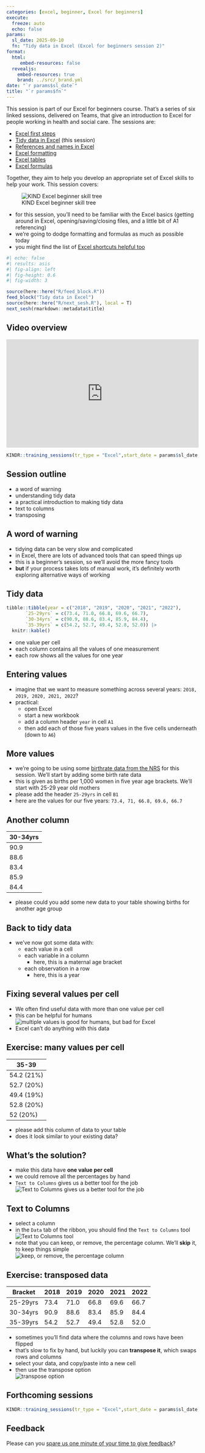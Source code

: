 ---
categories: [excel, beginner, Excel for beginners]
execute:
  freeze: auto
  echo: false
params:
  sl_date: 2025-09-10
  fn: "Tidy data in Excel (Excel for beginners session 2)"
format: 
  html:
     embed-resources: false
  revealjs:
    embed-resources: true
    brand: ../src/_brand.yml
date: "`r params$sl_date`"
title: "`r params$fn`"
---

::: {.content-visible unless-format="revealjs"}

This session is part of our Excel for beginners course. That's a series of six linked sessions, delivered on Teams, that give an introduction to Excel for people working in health and social care. The sessions are:

+ [Excel first steps](excel_first_steps.qmd)
+ [Tidy data in Excel](tidy_data_in_excel.qmd) (this session)
+ [References and names in Excel](references_and_names_in_excel.qmd)
+ [Excel formatting](excel_formatting.qmd)
+ [Excel tables](excel_tables.qmd)
+ [Excel formulas](excel_formulas.qmd)		

Together, they aim to help you develop an appropriate set of Excel skills to help your work. This session covers:

![KIND Excel beginner skill tree](../src/images/clipboard-3911010684.png)

-   for this session, you'll need to be familiar with the Excel basics (getting around in Excel, opening/saving/closing files, and a little bit of A1 referencing)
-   we're going to dodge formatting and formulas as much as possible today
- you might find the list of [Excel shortcuts helpful too](excel_shortcuts.qmd)

<!-- session materials -->

```{r}
#| echo: false
#| results: asis
#| fig-align: left
#| fig-height: 0.6
#| fig-width: 3

source(here::here("R/feed_block.R"))
feed_block("Tidy data in Excel")
source(here::here("R/next_sesh.R"), local = T)
next_sesh(rmarkdown::metadata$title)

```

## Video overview

<div style="padding:56.25% 0 0 0;position:relative;"><iframe src="https://player.vimeo.com/video/1090088474?badge=0&amp;autopause=0&amp;player_id=0&amp;app_id=58479" frameborder="0" allow="autoplay; fullscreen; picture-in-picture; clipboard-write; encrypted-media" style="position:absolute;top:0;left:0;width:100%;height:100%;" title="KIND network - Tidy data in Excel"></iframe></div><script src="https://player.vimeo.com/api/player.js"></script>

:::

::: {.content-visible when-format="revealjs"}
```{r}
KINDR::training_sessions(tr_type = "Excel",start_date = params$sl_date, n = 5, hide_area = T, session_level = "beginner")
```
:::

## Session outline

- a word of warning
- understanding tidy data
- a practical introduction to making tidy data
- text to columns
- transposing

## A word of warning

-   tidying data can be very slow and complicated
-   in Excel, there are lots of advanced tools that can speed things up
-   this is a beginner's session, so we'll avoid the more fancy tools
-   **but** if your process takes lots of manual work, it's definitely worth exploring alternative ways of working

## Tidy data 

```{r}
tibble::tibble(year = c("2018", "2019", "2020", "2021", "2022"),
       `25-29yrs` = c(73.4, 71.0, 66.8, 69.6, 66.7),
       `30-34yrs` = c(90.9, 88.6, 83.4, 85.9, 84.4),
       `35-39yrs` = c(54.2, 52.7, 49.4, 52.8, 52.0)) |>
  knitr::kable()
```

* one value per cell
* each column contains all the values of one measurement
* each row shows all the values for one year


## Entering values

-   imagine that we want to measure something across several years: `2018, 2019, 2020, 2021, 2022`?
-   practical:
    -   open Excel
    -   start a new workbook
    -   add a column header `year` in cell `A1`
    -   then add each of those five years values in the five cells underneath (down to `A6`)

## More values

-   we're going to be using some [birthrate data from the NRS](https://www.nrscotland.gov.uk/publications/births-time-series-data/) for this session. We'll start by adding some birth rate data
-   this is given as births per 1,000 women in five year age brackets. We'll start with 25-29 year old mothers
-   please add the header `25-29yrs` in cell `B1`
-   here are the values for our five years: `73.4, 71, 66.8, 69.6, 66.7`

## Another column

| 30-34yrs |
|----------|
| 90.9     |
| 88.6     |
| 83.4     |
| 85.9     |
| 84.4     |

-   please could you add some new data to your table showing births for another age group

## Back to tidy data

-   we've now got some data with:
    -   each value in a cell
    -   each variable in a column
        -   here, this is a maternal age bracket
    -   each observation in a row
        -   here, this is a year


## Fixing several values per cell

-   We often find useful data with more than one value per cell
-   this can be helpful for humans </br> ![multiple values is good for humans, but bad for Excel](../src/images/clipboard-1363924537.png)
-   Excel can't do anything with this data

## Exercise: many values per cell

| 35-39	    |
|-----------|
| 54.2 (21%)|
| 52.7 (20%)|
| 49.4 (19%)|
| 52.8 (20%)|
| 52	(20%) |

- please add this column of data to your table
- does it look similar to your existing data?


## What's the solution?

-   make this data have **one value per cell**
-   we could remove all the percentages by hand
-   `Text to Columns` gives us a better tool for the job </br>![Text to Columns gives us a better tool for the job](../src/images/clipboard-3594403318.png)

## Text to Columns

-   select a column
-   in the `Data` tab of the ribbon, you should find the `Text to Columns` tool </br> ![Text to Columns tool](../src/images/clipboard-3002655192.png)
-   note that you can keep, or remove, the percentage column. We'll **skip** it, to keep things simple </br> ![keep, or remove, the percentage column](../src/images/clipboard-4061284093.png)


## Exercise: transposed data

| Bracket | 2018| 2019| 2020| 2021| 2022|
|---------|-----|-----|-----|-----|-----|
| 25-29yrs|73.4 |71.0	|66.8	|69.6	|66.7 |
| 30-34yrs|90.9	|88.6	|83.4	|85.9	|84.4 |
| 35-39yrs|54.2	|52.7	|49.4	|52.8	|52.0 |

-   sometimes you'll find data where the columns and rows have been flipped 
-   that's slow to fix by hand, but luckily you can **transpose it**, which swaps rows and columns
-   select your data, and copy/paste into a new cell
-   then use the transpose option <br>![transpose option](../src/images/clipboard-3580893754.png)


::: {.content-visible when-format="revealjs"}

## Forthcoming sessions

```{r}
KINDR::training_sessions(tr_type = "Excel",start_date = params$sl_date, n = 5, hide_area = T, session_level = "beginner")
```

## Feedback

Please can you [spare us one minute of your time to give feedback](`r KINDR::feedback_url(params$fn, date = params$sl_date)`)?

:::

